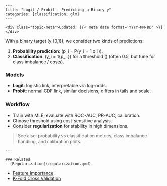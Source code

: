     ---
    title: "Logit / Probit — Predicting a Binary y"
    categories: [classification, glm]
    ---

    <div class="topic-meta">Updated: {{< meta date format='YYYY-MM-DD' >}}</div>


With a binary target \(y \in \{0,1\}\), we consider two kinds of predictions:

1. **Probability prediction**: \(\hat p_i = P(y_i = 1 \mid x_i)\).
2. **Classification**: \(\hat y_i = 1\{\hat p_i \ge \tau\}\) for a threshold \(\tau\) (often 0.5, but tune for class imbalance / costs).

### Models
- **Logit**: logistic link, interpretable via log-odds.
- **Probit**: normal CDF link, similar decisions; differs in tails and scale.

### Workflow
- Train with MLE; evaluate with ROC-AUC, PR-AUC, calibration.
- Choose threshold using cost-sensitive analysis.
- Consider **regularization** for stability in high dimensions.

> See also: probability vs classification metrics, class imbalance handling, and calibration plots.


    ---

    ### Related
    - [Regularization](regularization.qmd)
- [Feature Importance](feature_importance.qmd)
- [K-Fold Cross Validation](kfold_cv.qmd)
